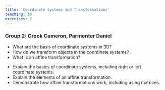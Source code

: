 ```yaml
---
title: 'Coordinate Systems and Transformations'
teaching: 10
exercises: 2
---
```



### Group 2: Crook Cameron, Parmenter Daniel

:::::::::::::::::::::::::::::::::::::: questions 

- What are the basis of coordinate systems in 3D?
- How do we transform objects in the coordinate systems?
- What is an affine transformation?

::::::::::::::::::::::::::::::::::::::::::::::::

::::::::::::::::::::::::::::::::::::: objectives

- Explain the basics of coordinate systems, including right or left
coordinate systems.
- Explain the elements of an affine transformation.
- Demonstrate how affine transformations work, including using matrices.

::::::::::::::::::::::::::::::::::::::::::::::::


